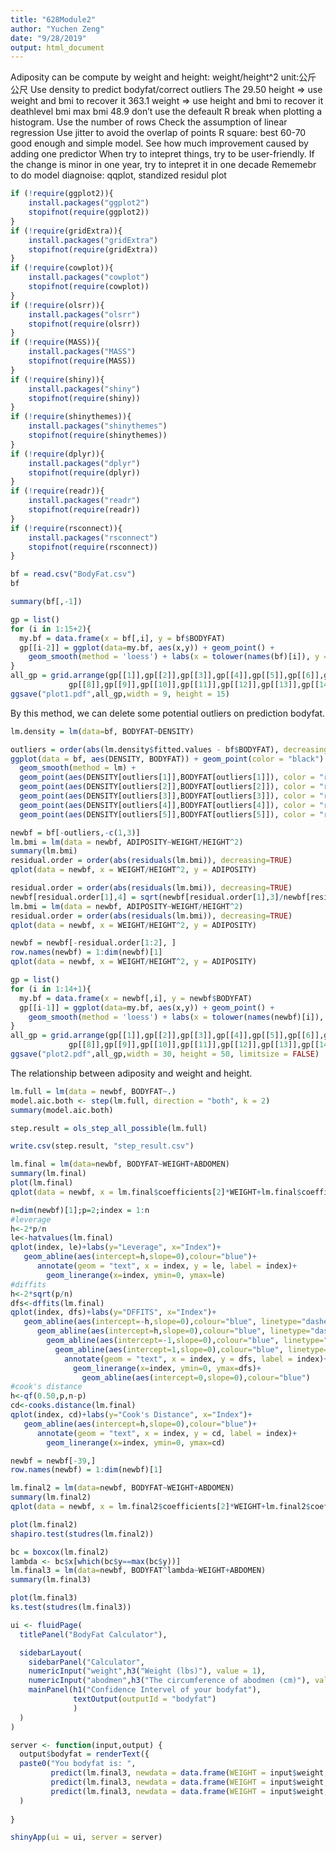 ```yaml
---
title: "628Module2"
author: "Yuchen Zeng"
date: "9/28/2019"
output: html_document
---
```


Adiposity can be compute by weight and height: weight/height^2 unit:公斤 公尺
Use density to predict bodyfat/correct outliers
The 29.50 height => use weight and bmi to recover it
363.1 weight => use height and bmi to recover it
deathlevel bmi max bmi 48.9
don't use the defeault R break when plotting a histogram. Use the number of rows
Check the assumption of linear regression
Use jitter to avoid the overlap of points
R square: best 60-70 good enough and simple model. See how much improvement caused by adding one predictor 
When try to intepret things, try to be user-friendly. If the change is minor in one year, try to intepret it in one decade
Rememebr to do model diagnoise: qqplot, standized residul plot

```r
if (!require(ggplot2)){
    install.packages("ggplot2")
    stopifnot(require(ggplot2))
}
if (!require(gridExtra)){
    install.packages("gridExtra")
    stopifnot(require(gridExtra))
}
if (!require(cowplot)){
    install.packages("cowplot")
    stopifnot(require(cowplot))
}
if (!require(olsrr)){
    install.packages("olsrr")
    stopifnot(require(olsrr))
}
if (!require(MASS)){
    install.packages("MASS")
    stopifnot(require(MASS))
}
if (!require(shiny)){
    install.packages("shiny")
    stopifnot(require(shiny))
}
if (!require(shinythemes)){
    install.packages("shinythemes")
    stopifnot(require(shinythemes))
}
if (!require(dplyr)){
    install.packages("dplyr")
    stopifnot(require(dplyr))
}
if (!require(readr)){
    install.packages("readr")
    stopifnot(require(readr))
}
if (!require(rsconnect)){
    install.packages("rsconnect")
    stopifnot(require(rsconnect))
}
```


```r
bf = read.csv("BodyFat.csv")
bf
```

```r
summary(bf[,-1])
```



```r
gp = list()
for (i in 1:15+2){
  my.bf = data.frame(x = bf[,i], y = bf$BODYFAT)
  gp[[i-2]] = ggplot(data=my.bf, aes(x,y)) + geom_point() +
    geom_smooth(method = 'loess') + labs(x = tolower(names(bf)[i]), y = "Body Fat")
}
all_gp = grid.arrange(gp[[1]],gp[[2]],gp[[3]],gp[[4]],gp[[5]],gp[[6]],gp[[7]],
             gp[[8]],gp[[9]],gp[[10]],gp[[11]],gp[[12]],gp[[13]],gp[[14]],gp[[15]],ncol=3,nrow=5)
ggsave("plot1.pdf",all_gp,width = 9, height = 15)
```

By this method, we can delete some potential outliers on prediction bodyfat.

```r
lm.density = lm(data=bf, BODYFAT~DENSITY)

outliers = order(abs(lm.density$fitted.values - bf$BODYFAT), decreasing = TRUE)[1:5]
ggplot(data = bf, aes(DENSITY, BODYFAT)) + geom_point(color = "black") + 
  geom_smooth(method = lm) + 
  geom_point(aes(DENSITY[outliers[1]],BODYFAT[outliers[1]]), color = "red") + 
  geom_point(aes(DENSITY[outliers[2]],BODYFAT[outliers[2]]), color = "red") + 
  geom_point(aes(DENSITY[outliers[3]],BODYFAT[outliers[3]]), color = "red") + 
  geom_point(aes(DENSITY[outliers[4]],BODYFAT[outliers[4]]), color = "red") + 
  geom_point(aes(DENSITY[outliers[5]],BODYFAT[outliers[5]]), color = "red") 
```


```r
newbf = bf[-outliers,-c(1,3)]
lm.bmi = lm(data = newbf, ADIPOSITY~WEIGHT/HEIGHT^2)
summary(lm.bmi)
residual.order = order(abs(residuals(lm.bmi)), decreasing=TRUE)
qplot(data = newbf, x = WEIGHT/HEIGHT^2, y = ADIPOSITY)
```

```r
residual.order = order(abs(residuals(lm.bmi)), decreasing=TRUE)
newbf[residual.order[1],4] = sqrt(newbf[residual.order[1],3]/newbf[residual.order[1],5]*703)
lm.bmi = lm(data = newbf, ADIPOSITY~WEIGHT/HEIGHT^2)
residual.order = order(abs(residuals(lm.bmi)), decreasing=TRUE)
qplot(data = newbf, x = WEIGHT/HEIGHT^2, y = ADIPOSITY)
```

```r
newbf = newbf[-residual.order[1:2], ]
row.names(newbf) = 1:dim(newbf)[1]
qplot(data = newbf, x = WEIGHT/HEIGHT^2, y = ADIPOSITY) 
```


```r
gp = list()
for (i in 1:14+1){
  my.bf = data.frame(x = newbf[,i], y = newbf$BODYFAT)
  gp[[i-1]] = ggplot(data=my.bf, aes(x,y)) + geom_point() +
    geom_smooth(method = 'loess') + labs(x = tolower(names(newbf)[i]), y = "Body Fat")
}
all_gp = grid.arrange(gp[[1]],gp[[2]],gp[[3]],gp[[4]],gp[[5]],gp[[6]],gp[[7]],
             gp[[8]],gp[[9]],gp[[10]],gp[[11]],gp[[12]],gp[[13]],gp[[14]],ncol=3,nrow=5)
ggsave("plot2.pdf",all_gp,width = 30, height = 50, limitsize = FALSE)
```

The relationship between adiposity and weight and height.

```r
lm.full = lm(data = newbf, BODYFAT~.)
model.aic.both <- step(lm.full, direction = "both", k = 2)
summary(model.aic.both)
```


```r
step.result = ols_step_all_possible(lm.full)
```

```r
write.csv(step.result, "step_result.csv")
```


```r
lm.final = lm(data=newbf, BODYFAT~WEIGHT+ABDOMEN)
summary(lm.final)
plot(lm.final)
qplot(data = newbf, x = lm.final$coefficients[2]*WEIGHT+lm.final$coefficients[3]*ABDOMEN, y = BODYFAT)+geom_smooth()
```

```r
n=dim(newbf)[1];p=2;index = 1:n
#leverage
h<-2*p/n
le<-hatvalues(lm.final)
qplot(index, le)+labs(y="Leverage", x="Index")+
   geom_abline(aes(intercept=h,slope=0),colour="blue")+
      annotate(geom = "text", x = index, y = le, label = index)+
        geom_linerange(x=index, ymin=0, ymax=le)
#diffits
h<-2*sqrt(p/n)
dfs<-dffits(lm.final)
qplot(index, dfs)+labs(y="DFFITS", x="Index")+
   geom_abline(aes(intercept=-h,slope=0),colour="blue", linetype="dashed")+
      geom_abline(aes(intercept=h,slope=0),colour="blue", linetype="dashed")+
        geom_abline(aes(intercept=-1,slope=0),colour="blue", linetype="dashed")+
          geom_abline(aes(intercept=1,slope=0),colour="blue", linetype="dashed")+
            annotate(geom = "text", x = index, y = dfs, label = index)+
              geom_linerange(x=index, ymin=0, ymax=dfs)+
                geom_abline(aes(intercept=0,slope=0),colour="blue")
#cook's distance
h<-qf(0.50,p,n-p)
cd<-cooks.distance(lm.final)
qplot(index, cd)+labs(y="Cook's Distance", x="Index")+
   geom_abline(aes(intercept=h,slope=0),colour="blue")+
      annotate(geom = "text", x = index, y = cd, label = index)+
        geom_linerange(x=index, ymin=0, ymax=cd)
```

```r
newbf = newbf[-39,]
row.names(newbf) = 1:dim(newbf)[1]
```

```r
lm.final2 = lm(data=newbf, BODYFAT~WEIGHT+ABDOMEN)
summary(lm.final2)
qplot(data = newbf, x = lm.final2$coefficients[2]*WEIGHT+lm.final2$coefficients[3]*ABDOMEN, y = BODYFAT)+geom_smooth()
```

```r
plot(lm.final2)
shapiro.test(studres(lm.final2))
```

```r
bc = boxcox(lm.final2)
lambda <- bc$x[which(bc$y==max(bc$y))]
lm.final3 = lm(data=newbf, BODYFAT^lambda~WEIGHT+ABDOMEN)
summary(lm.final3)
```

```r
plot(lm.final3)
ks.test(studres(lm.final3))

```

```r
ui <- fluidPage(
  titlePanel("BodyFat Calculator"),

  sidebarLayout(
    sidebarPanel("Calculator",
    numericInput("weight",h3("Weight (lbs)"), value = 1),
    numericInput("abodmen",h3("The circumference of abodmen (cm)"), value = 1)),
    mainPanel(h1("Confidence Intervel of your bodyfat"),
              textOutput(outputId = "bodyfat")
              )
  )
)

server <- function(input,output) {
  output$bodyfat = renderText({
  paste0("You bodyfat is: ", 
         predict(lm.final3, newdata = data.frame(WEIGHT = input$weight, ABDOMEN=input$abodmen), interval = "predict")[1],".\n","The 95% confidence interval of your bodyfat is", "[", 
         predict(lm.final3, newdata = data.frame(WEIGHT = input$weight, ABDOMEN=input$abodmen), interval = "predict")[2],",", 
         predict(lm.final3, newdata = data.frame(WEIGHT = input$weight, ABDOMEN=input$abodmen), interval = "predict")[3], "].")}
  )
  
}

shinyApp(ui = ui, server = server)


```

